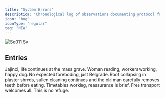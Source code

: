 ```yaml
---
title: "System Errors"
description: "Chronological log of observations documenting protocol failures, integration conflicts, and system debugging attempts."
icon: "bug"
iconType: "regular"
tag: "NEW"
---
```


![Se011 Sv](/images/se011.svg)

## Entries

<Columns cols={2}>
  <Card title="the-happy-dog" icon="bug" iconType="regular" href="/se-01/the-happy-dog-20251005" cta="View">
    Jajinci, life continues at the mass grave. Woman reading, workers working, happy dog. No expected foreboding, just Belgrade.
  </Card>
  <Card title="macdonalds-central-belgrade" icon="bug" iconType="regular" href="/se-01/mcdonalds-central-belgrade" cta="View">
    Roof collapsing in plaster shreds, sullen cleaning continues and the old man carefully removes teeth before eating.
  </Card>
  <Card title="the-tramline-incident" icon="bug" iconType="regular" href="/se-01/the-tramline-incident" cta="View">
    Timetables working, reassurance is brief. Free transport welcomes all. This is no refuge.
  </Card>
</Columns>